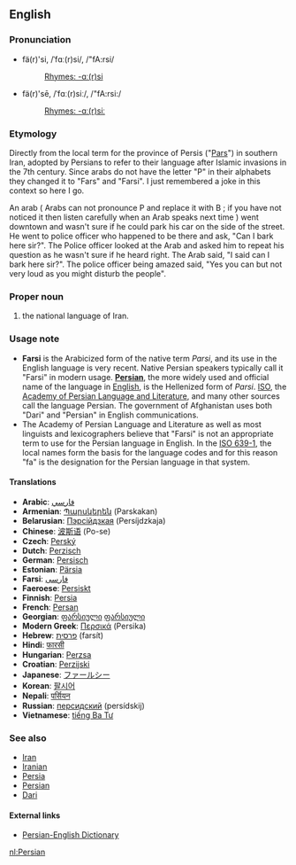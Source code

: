 ==English==
===Pronunciation===
*fä(r)'si, /ˈfɑː(r)si/, /"fA:rsi/
*:[[Rhymes:English:-ɑː(r)si|Rhymes: -ɑː(r)si]]
*fä(r)'sē, /ˈfɑː(r)siː/, /"fA:rsi:/
*:[[Rhymes:English:-ɑː(r)siː|Rhymes: -ɑː(r)siː]]

===Etymology===
Directly from the local term for the province of Persis ("[[Pars]]") in southern Iran, adopted by Persians to refer to their language after Islamic invasions in the 7th century. Since arabs do not have the letter "P" in their alphabets they changed it to "Fars" and "Farsi". I just remembered a joke in this context so here I go.

An arab ( Arabs can not pronounce P and replace it with B ; if you have not noticed it then listen carefully when an Arab speaks next time ) went downtown and wasn't sure if he could park his car on the side of the street. He went to police officer who happened to be there and ask, "Can I bark here sir?". The Police officer looked at the Arab and asked him to repeat his question as he wasn't sure if he heard right. The Arab said, "I said can I bark here sir?". The police officer being amazed said, "Yes you can but not very loud as you might disturb the people".

===Proper noun===
#the national language of Iran.

===Usage note===
*'''Farsi''' is the Arabicized form of the native term ''Parsi'', and its use in the English language is very recent. Native Persian speakers typically call it "Farsi" in modern usage. '''[[Persian]]''', the more widely used and official name of the language in [[English language|English]], is the Hellenized form of ''Parsi''. [[ISO]], the [[w:Academy of Persian Language and Literature|Academy of Persian Language and Literature]], and many other sources call the language Persian. The government of Afghanistan uses both "Dari" and "Persian" in English communications.
*The Academy of Persian Language and Literature as well as most linguists and lexicographers believe that "Farsi" is not an appropriate term to use for the Persian language in English. In the [[w:ISO 639-1|ISO 639-1]], the local names form the basis for the language codes and for this reason "fa" is the designation for the Persian language in that system.

====Translations====
*'''Arabic''': [[فارسي]]
*'''Armenian''': [[Պարսկերեն]] (Parskakan)
*'''Belarusian''': [[Пэрсійдзкая]] (Persíjdzkaja)
*'''Chinese''': [[波斯语]] (Po-se)
*'''Czech''': [[Perský]]
*'''Dutch''': [[Perzisch]]
*'''German''': [[Persisch]]
*'''Estonian''': [[Pärsia]]
*'''Farsi''': [[فارسی]]
*'''Faeroese''': [[Persiskt]]
*'''Finnish''': [[Persia]]
*'''French''': [[Persan]]
*'''Georgian''': [[ფარსიული]] [[ფარსიული]]
*'''Modern Greek''': [[Περσικά]] (Persika)
*'''Hebrew''': [[פרסית]] (farsít)
*'''Hindi''': [[फारसी]]
*'''Hungarian''': [[Perzsa]]
*'''Croatian''': [[Perzijski]]
*'''Japanese''': [[ファールシー]]
*'''Korean''': [[팔시어]]
*'''Nepali''': [[पर्सियन]]
*'''Russian''': [[персидский]] (persídskij)
*'''Vietnamese''': [[tiếng Ba Tư]]

===See also===
*[[Iran]]
*[[Iranian]]
*[[Persia]]
*[[Persian]]
*[[Dari]]

==== External links====
*[http://www.farsidic.com Persian-English Dictionary]

[[nl:Persian]]